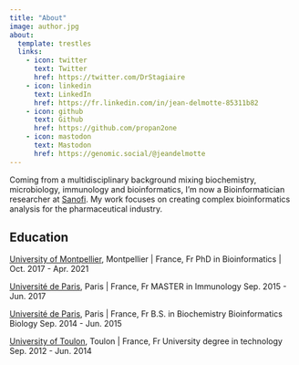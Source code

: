 ```yaml
---
title: "About"
image: author.jpg
about:
  template: trestles
  links:
    - icon: twitter
      text: Twitter
      href: https://twitter.com/DrStagiaire
    - icon: linkedin
      text: LinkedIn
      href: https://fr.linkedin.com/in/jean-delmotte-85311b82
    - icon: github
      text: Github
      href: https://github.com/propan2one
    - icon: mastodon
      text: Mastodon
      href: https://genomic.social/@jeandelmotte
---
```


:::{#hero-heading}

Coming from a multidisciplinary background mixing biochemistry, microbiology, immunology and bioinformatics, I'm now a Bioinformatician researcher at [Sanofi](https://www.sanofi.com/en). My work focuses on creating complex bioinformatics analysis for the pharmaceutical industry.

## Education

[University of Montpellier](https://www.umontpellier.fr/university-of-montpellier), Montpellier | France, Fr
PhD in Bioinformatics | Oct. 2017 - Apr. 2021

[Université de Paris](https://u-paris.fr/en/universite-paris-cite/), Paris | France, Fr
MASTER in Immunology Sep. 2015 - Jun. 2017

[Université de Paris](https://u-paris.fr/en/universite-paris-cite/), Paris | France, Fr
B.S. in Biochemistry Bioinformatics Biology Sep. 2014 - Jun. 2015

[University of Toulon](https://www.univ-tln.fr/-University-of-Toulon-.html), Toulon | France, Fr
University degree in technology Sep. 2012 - Jun. 2014

:::
